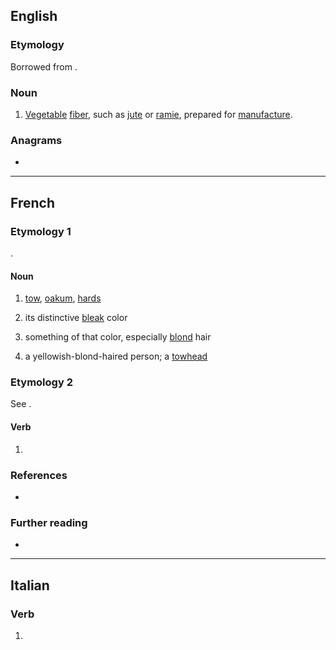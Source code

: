 ==English==

===Etymology===
Borrowed from {{bor|en|fr|filasse}}.

===Noun===
{{en-noun|?}}

# [[vegetable|Vegetable]] [[fiber]], such as [[jute]] or [[ramie]], prepared for [[manufacture]].

===Anagrams===
* {{anagrams|en|a=aefilss|falsies}}

----

==French==

===Etymology 1===
{{af|fr|fil|-asse}}.

====Noun====
{{fr-noun|f}}

# [[tow]], [[oakum]], [[hards]]
# {{lb|fr|by metonymy}} its distinctive [[bleak]] color
# something of that color, especially [[blond]] hair
# {{lb|fr|by extension}} a yellowish-blond-haired person; a [[towhead]]

===Etymology 2===
See {{m|fr|filer}}.

====Verb====
{{head|fr|verb form}}

# {{inflection of|fr|filer||1|s|impf|subj}}

===References===
* {{R:NPLarousse}}

===Further reading===
* {{R:TLFi}}

----

==Italian==

===Verb===
{{head|it|verb form}}

# {{inflection of|it|filare||3|s|impf|subj}}
